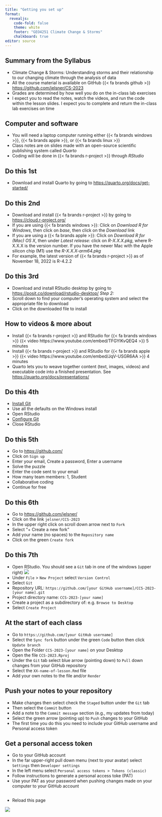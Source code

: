 ```yaml
---
title: "Getting you set up"
format: 
  revealjs:
    code-fold: false
    theme: white
    footer: "GEO4251 Climate Change & Storms"
    chalkboard: true
editor: source
---
```


## Summary from the Syllabus

-   Climate Change & Storms: Understanding storms and their relationship to our changing climate through the analysis of data
-   All the course material is available on GitHub {{< fa brands github >}} <https://github.com/jelsner/CS-2023>
-   Grades are determined by how well you do on the in-class lab exercises
-   I expect you to read the notes, watch the videos, and run the code within the lesson slides. I expect you to complete and return the in-class lab exercises on time

## Computer and software

-   You will need a laptop computer running either {{< fa brands windows >}}, {{< fa brands apple >}}, or {{< fa brands linux >}}
-   Class notes are on slides made with an open-source scientific publishing system called *Quarto*
-   Coding will be done in {{< fa brands r-project >}} through *RStudio*

## Do this 1st

-   Download and install Quarto by going to <https://quarto.org/docs/get-started/>

## Do this 2nd

-   Download and install {{< fa brands r-project >}} by going to <https://cloud.r-project.org/>
-   If you are using {{< fa brands windows >}}: Click on *Download R for Windows*, then click on *base*, then click on the *Download* link
-   If you are using a {{< fa brands apple >}}: Click on *Download R for (Mac) OS X*, then under *Latest release:* click on *R-X.X.X.pkg*, where R-X.X.X is the version number. If you have the newer Mac with the Apple silicon chip (M1) use the *R-X.X.X-arm64.pkg*
-   For example, the latest version of {{< fa brands r-project >}} as of November 18, 2022 is R-4.2.2

## Do this 3rd

-   Download and install RStudio desktop by going to <https://posit.co/download/rstudio-desktop/> *Step 2:*
-   Scroll down to find your computer's operating system and select the appropriate file to download
-   Click on the downloaded file to install

## How to videos & more about

-   Install {{< fa brands r-project >}} and RStudio for {{< fa brands windows >}} {{< video https://www.youtube.com/embed/TFGYlKvQEQ4 >}} 5 minutes
-   Install {{< fa brands r-project >}} and RStudio for {{< fa brands apple >}} {{< video https://www.youtube.com/embed/JqV-USGR6AA >}} 4 minutes
-   Quarto lets you to weave together content (text, images, videos) and executable code into a finished presentation. See <https://quarto.org/docs/presentations/>

## Do this 4th

-   [Install Git](https://happygitwithr.com/install-git.html)
-   Use all the defaults on the Windows install
-   Open RStudio
-   [Configure Git](https://happygitwithr.com/hello-git.html)
-   Close RStudio

## Do this 5th

-   Go to <https://github.com/>
-   Click on `Sign up`
-   Enter your email, Create a password, Enter a username
-   Solve the puzzle
-   Enter the code sent to your email
-   How many team members: 1, Student
-   Collaborative coding
-   Continue for free

## Do this 6th

-   Go to <https://github.com/jelsner/>
-   Click on the link `jelsner/CCS-2023`
-   In the upper right click on scroll down arrow next to `Fork`
-   Select "+ Create a new fork"
-   Add your name (no spaces) to the `Repository name`
-   Click on the green `Create fork`

## Do this 7th

-   Open RStudio. You should see a `Git` tab in one of the windows (upper right)
![](figures/Git_tab.png)
-   Under `File` > `New Project` select `Version Control`
-   Select `Git`
-   Repository URL: `https://github.com/[your GitHub username]/CCS-2023-[your name].git`
-   Project directory name: `CCS-2023-[your name]`
-   Create a project as a subdirectory of: e.g. `Browse to Desktop`
-   Select `Create Project`

## At the start of each class

-   Go to `https://github.com/[your GitHub username]`
-   Select the `Sync fork` button under the green `Code` button then click `Update branch`
-   Open the Folder `CCS-2023-[your name]` on your Desktop
-   Open the file `CCS-2023.Rproj`
-   Under the `Git` tab select blue arrow (pointing down) to `Pull` down changes from your GitHub repository
-   Select the `XX-name-of-lesson.Rmd` file
-   Add your own notes to the file and/or `Render`

## Push your notes to your repository

-   Make changes then select check the `Staged` button under the `Git` tab
-   Then select the `Commit` button
-   Add a note to the `Commit message` section (e.g., my updates from today)
-   Select the green arrow (pointing up) to `Push` changes to your GitHub
-   The first time you do this you need to include your GitHub username and Personal access token

## Get a personal access token

-   Go to your GitHub account
-   In the far upper-right pull down menu (next to your avatar) select `Settings` then `Developer settings`
-   In the left menu select `Personal access tokens > Tokens (classic)`
-   Follow instructions to generate a personal access toke (PAT)
-   Use your PAT as your password when pushing changes made on your computer to your GitHub account

## 
-   Reload this page

![](figures/congrats-1.gif)
